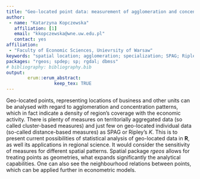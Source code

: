 ```yaml
---
title: "Geo-located point data: measurement of agglomeration and concentration"
author:
 - name: "Katarzyna Kopczewska"
   affiliation: [1]
   email: "kkopczewska@wne.uw.edu.pl"
   contact: yes
affiliation:
 - "Faculty of Economic Sciences, Unievrsity of Warsaw"
keywords: "spatial location; agglomeration; specialization; SPAG; Ripley's K"
packages: "rgeos; spdep; sp; rgdal; dbmss"
# bibliography: bibliography.bib
output:  
        erum::erum_abstract:
                  keep_tex: TRUE
---
```


Geo-located points, representing locations of business and other units
can be analysed with regard to agglomeration and concentration patterns,
which in fact indicate a density of region’s coverage with the economic
activity. There is plenty of measures on territorially aggregated data
(so called cluster-based measures) and just few on geo-located
individual data (so-called distance-based measures) as SPAG or Ripley’s
$K$. This is to present current possibilities of statistical analysis of
geo-located data in **R**, as well its applications in regional science. It
would consider the sensitivity of measures for different spatial
patterns. Spatial package *rgeos* allows for treating points as
geometries, what expands significantly the analytical capabilities. One
can also see the neighbourhood relations between points, which can be
applied further in econometric models.

<!--  -->
<!-- **References** -->
<!-- Kopczewska, K., Churski, P., Ochojski, A., & Polko, A. (2015). SPAG: Index of spatial agglomeration, ERSA Working Paper http://www.ersa.org.pl/files/1414/5261/0442/ERSA_Working_Papers_Vol2015_No1.pdf 
 
 Marcon, E., & Puech, F. (2009). Measures of the geographic concentration of industries: improving distance-based methods. Journal of Economic Geography, lbp056. -->
